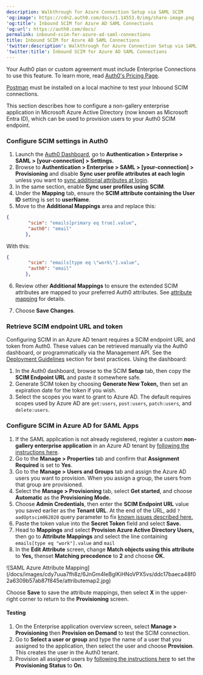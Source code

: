 ```yaml
---
description: Walkthrough for Azure Connection Setup via SAML SCIM
'og:image': https://cdn2.auth0.com/docs/1.14553.0/img/share-image.png
'og:title': Inbound SCIM for Azure AD SAML Connections
'og:url': https://auth0.com/docs/
permalink: inbound-scim-for-azure-ad-saml-connections
title: Inbound SCIM for Azure AD SAML Connections
'twitter:description': Walkthrough for Azure Connection Setup via SAML SCIM
'twitter:title': Inbound SCIM for Azure AD SAML Connections
---
```

<Card title="Before you start">

Your Auth0 plan or custom agreement must include Enterprise Connections to use this feature. To learn more, read [Auth0's Pricing Page](https://auth0.com/pricing).

[Postman](https://www.postman.com/downloads/) must be installed on a local machine to test your Inbound SCIM connections.

</Card>

This section describes how to configure a non-gallery enterprise application in Microsoft Azure Active Directory (now known as Microsoft Entra ID), which can be used to provision users to your Auth0 SCIM endpoint.

### Configure SCIM settings in Auth0

1. Launch the [Auth0 Dashboard](https://manage.auth0.com/#/), go to **Authentication > Enterprise > SAML > [your-connection] > Settings.**
2. Browse to **Authentication > Enterprise > SAML > [your-connection] > Provisioning** and disable **Sync user profile attributes at each login** unless you want to [sync additional attributes at login](/docs/authenticate/protocols/scim/configure-inbound-scim).
3. In the same section, enable **Sync user profiles using SCIM**.
4. Under the **Mapping** tab, ensure the **SCIM attribute containing the User ID** setting is set to **userName**.
5. Move to the **Additional Mappings** area and replace this:

```json lines
{
		"scim": "emails[primary eq true].value",
		"auth0": "email"
	   },
```






With this:

```json lines
{
		"scim": "emails[type eq \"work\"].value",
		"auth0": "email"
	   },
```






6. Review other **Additional Mappings** to ensure the extended SCIM attributes are mapped to your preferred Auth0 attributes. See [attribute mapping](/docs/authenticate/protocols/scim/configure-inbound-scim#attribute-mapping) for details.

7. Choose **Save Changes**.

### Retrieve SCIM endpoint URL and token

Configuring SCIM in an Azure AD tenant requires a SCIM endpoint URL and token from Auth0. These values can be retrieved manually via the <Tooltip tip="Auth0 Dashboard: Auth0's main product to configure your services." cta="View Glossary" href="/docs/glossary?term=Auth0+dashboard">Auth0 dashboard</Tooltip>, or programmatically via the <Tooltip tip="Management API: A product to allow customers to perform administrative tasks." cta="View Glossary" href="/docs/glossary?term=Management+API">Management API</Tooltip>. See the [Deployment Guidelines](/docs/authenticate/protocols/scim/configure-inbound-scim#deployment-guidelines) section for best practices. Using the dashboard:

1. In the Auth0 dashboard, browse to the SCIM **Setup** tab, then copy the **SCIM Endpoint URL** and paste it somewhere safe.
2. Generate SCIM token by choosing **Generate New Token,** then set an expiration date for the token if you wish.
3. Select the scopes you want to grant to Azure AD. The default requires scopes used by Azure AD are `get:users`, `post:users`, `patch:users`, and `delete:users`.

### Configure SCIM in Azure AD for SAML Apps

1. If the SAML application is not already registered, register a custom **non-gallery enterprise application** in an Azure AD tenant by [following the instructions here](https://community.auth0.com/t/setting-up-azure-ad-as-saml-enterprise-connection/87829).
2. Go to the **Manage > Properties** tab and confirm that **Assignment Required** is set to **Yes**.
3. Go to the **Manage > Users and Groups** tab and assign the Azure AD users you want to provision. When you assign a group, the users from that group are provisioned.
4. Select the **Manage > Provisioning** tab, select **Get started**, and choose **Automatic** as the **Provisioning Mode.**
5. Choose **Admin Credentials**, then enter the **SCIM Endpoint URL** value you saved earlier as the **Tenant URL**. At the end of the URL, add `?aadOptscim062020` query parameter to fix [known issues described here.](https://learn.microsoft.com/en-us/azure/active-directory/app-provisioning/application-provisioning-config-problem-scim-compatibility)
6. Paste the token value into the **Secret Token** field and select **Save.**
7. Head to **Mappings** and select **Provision Azure Active Directory Users,** then go to **Attribute Mappings** and select the line containing `emails[type eq "work"].value` and `mail`
8. In the **Edit Attribute** screen, change **Match objects using this attribute** to **Yes,** thenset **Matching precedence** to **2** and choose **OK.**

<Frame>![SAML Azure Attribute Mapping](/docs/images/cdy7uua7fh8z/6JnGm4IeBglKiHNoVPX5vs/ddc17baeca48f02a6309b57ab87f845e/attributemap2.jpg)</Frame>

Choose **Save** to save the attribute mappings, then select **X** in the upper-right corner to return to the **Provisioning** screen.

#### Testing

1. On the Enterprise application overview screen, select **Manage > Provisioning** then **Provision on Demand** to test the SCIM connection.
2. Go to **Select a user or group** and type the name of a user that you assigned to the application, then select the user and choose **Provision**. This creates the user in the Auth0 tenant.
3. Provision all assigned users by [following the instructions here](https://learn.microsoft.com/en-us/entra/identity/app-provisioning/configure-automatic-user-provisioning-portal#provisioning-status) to set the **Provisioning Status** to **On**.